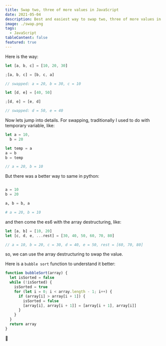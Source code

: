 ```yaml
---
title: Swap two, three of more values in JavaScript
date: 2021-05-04
description: Best and easiest way to swap two, three of more values in JavaScript.
image: ./swap.png
tags:
  - JavaScript
tableContent: false
featured: true
---
```


Here is the way:

```javascript
let [a, b, c] = [10, 20, 30]

;[a, b, c] = [b, c, a]

// swapped: a = 20, b = 30, c = 10

let [d, e] = [40, 50]

;[d, e] = [e, d]

// swapped: d = 50, e = 40
```

Now lets jump into details. For swapping, traditionally I used to do with temporary variable, like:

```javascript
let a = 10,
  b = 20

let temp = a
a = b
b = temp

// a = 20, b = 10
```

But there was a better way to same in python:

```python

a = 10
b = 20

a, b = b, a

# a = 20, b = 10

```

and then come the es6 with the array destructuring, like:

```javascript
let [a, b] = [10, 20]
let [c, d, e, ...rest] = [30, 40, 50, 60, 70, 80]

// a = 10, b = 20, c = 30, d = 40, e = 50, rest = [60, 70, 80]
```

so, we can use the array destructuring to swap the value.

Here is a `bubble sort` function to understand it better:

```javascript
function bubbleSort(array) {
  let isSorted = false
  while (!isSorted) {
    isSorted = true
    for (let i = 0; i < array.length - 1; i++) {
      if (array[i] > array[i + 1]) {
        isSorted = false
        [array[i], array[i + 1]] = [array[i + 1], array[i]]
      }
    }
  }
  return array
}
```

🙏
